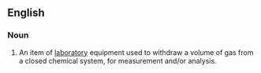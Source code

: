 ==English==
{{wikipedia}}

===Noun===
{{en-noun}}

# {{lb|en|analytical chemistry}} An item of [[laboratory]] equipment used to withdraw a volume of gas from a closed chemical system, for measurement and/or analysis.